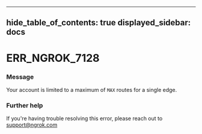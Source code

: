 

---
hide_table_of_contents: true
displayed_sidebar: docs
---


# ERR_NGROK_7128

### Message
Your account is limited to a maximum of `MAX` routes for a single edge.

<ErrorDetails error="err_ngrok_7128" />



### Further help
If you're having trouble resolving this error, please reach out to [support@ngrok.com](mailto:support@ngrok.com?subject=Help%20with%20ERR_NGROK_7128)

